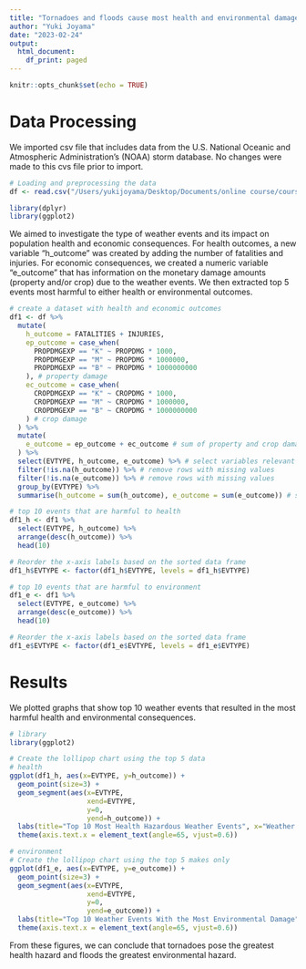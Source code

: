 ```yaml
---
title: "Tornadoes and floods cause most health and environmental damage in the United States"
author: "Yuki Joyama"
date: "2023-02-24"
output:
  html_document:
    df_print: paged
---
```

```r
knitr::opts_chunk$set(echo = TRUE)
```

# Data Processing
We imported csv file that includes data from the U.S. National Oceanic and Atmospheric Administration's (NOAA) storm database. No changes were made to this cvs file prior to import. 

``` r
# Loading and preprocessing the data
df <- read.csv("/Users/yukijoyama/Desktop/Documents/online course/coursera/Reproducible Research/wk4archive/repdata_data_StormData (1).csv", header = TRUE, sep = ",")
```

``` r
library(dplyr)
library(ggplot2)
```

We aimed to investigate the type of weather events and its impact on population health and economic consequences. For health outcomes, a new variable "h_outcome" was created by adding the number of fatalities and injuries. For economic consequences, we created a numeric variable "e_outcome" that has information on the monetary damage amounts (property and/or crop) due to the weather events.
We then extracted top 5 events most harmful to either health or environmental outcomes. 

``` r
# create a dataset with health and economic outcomes
df1 <- df %>% 
  mutate(
    h_outcome = FATALITIES + INJURIES,
    ep_outcome = case_when(
      PROPDMGEXP == "K" ~ PROPDMG * 1000,
      PROPDMGEXP == "M" ~ PROPDMG * 1000000,
      PROPDMGEXP == "B" ~ PROPDMG * 1000000000
    ), # property damage
    ec_outcome = case_when(
      CROPDMGEXP == "K" ~ CROPDMG * 1000,
      CROPDMGEXP == "M" ~ CROPDMG * 1000000,
      CROPDMGEXP == "B" ~ CROPDMG * 1000000000
    ) # crop damage
  ) %>% 
  mutate(
    e_outcome = ep_outcome + ec_outcome # sum of property and crop damage
  ) %>% 
  select(EVTYPE, h_outcome, e_outcome) %>% # select variables relevant to this report
  filter(!is.na(h_outcome)) %>% # remove rows with missing values 
  filter(!is.na(e_outcome)) %>% # remove rows with missing values 
  group_by(EVTYPE) %>% 
  summarise(h_outcome = sum(h_outcome), e_outcome = sum(e_outcome)) # sum outcomes by each weather event

# top 10 events that are harmful to health
df1_h <- df1 %>% 
  select(EVTYPE, h_outcome) %>% 
  arrange(desc(h_outcome)) %>% 
  head(10)

# Reorder the x-axis labels based on the sorted data frame
df1_h$EVTYPE <- factor(df1_h$EVTYPE, levels = df1_h$EVTYPE)

# top 10 events that are harmful to environment
df1_e <- df1 %>% 
  select(EVTYPE, e_outcome) %>% 
  arrange(desc(e_outcome)) %>% 
  head(10)

# Reorder the x-axis labels based on the sorted data frame
df1_e$EVTYPE <- factor(df1_e$EVTYPE, levels = df1_e$EVTYPE)

```

# Results
We plotted graphs that show top 10 weather events that resulted in the most harmful health and environmental consequences.  
``` r
# library
library(ggplot2)

# Create the lollipop chart using the top 5 data
# health
ggplot(df1_h, aes(x=EVTYPE, y=h_outcome)) +
  geom_point(size=3) + 
  geom_segment(aes(x=EVTYPE, 
                   xend=EVTYPE, 
                   y=0, 
                   yend=h_outcome)) + 
  labs(title="Top 10 Most Health Hazardous Weather Events", x="Weather Event", y="Health Damage") + 
  theme(axis.text.x = element_text(angle=65, vjust=0.6))

# environment
# Create the lollipop chart using the top 5 makes only
ggplot(df1_e, aes(x=EVTYPE, y=e_outcome)) + 
  geom_point(size=3) + 
  geom_segment(aes(x=EVTYPE, 
                   xend=EVTYPE, 
                   y=0, 
                   yend=e_outcome)) + 
  labs(title="Top 10 Weather Events With the Most Environmental Damage", x="Weather Event", y="Environmental Damage") + 
  theme(axis.text.x = element_text(angle=65, vjust=0.6))

```

From these figures, we can conclude that tornadoes pose the greatest health hazard and floods the greatest environmental hazard.












